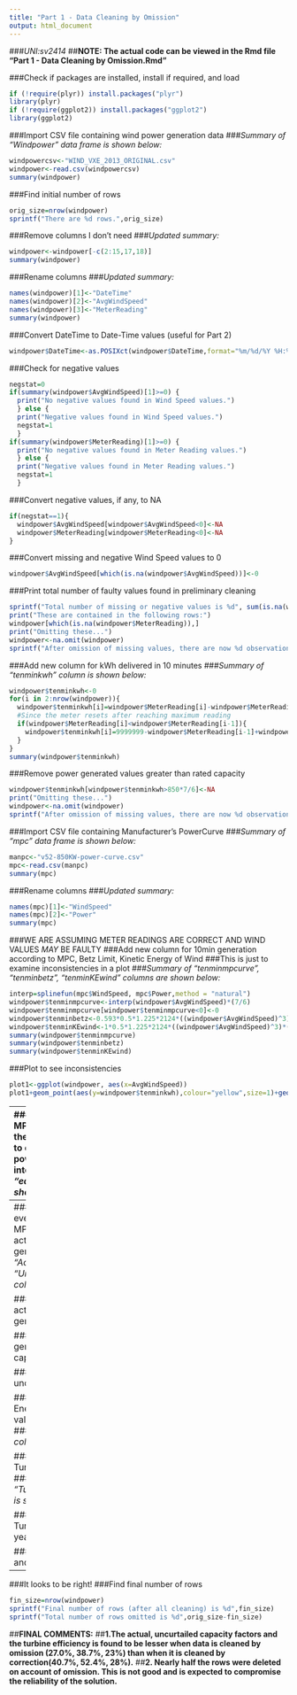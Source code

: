 ```yaml
---
title: "Part 1 - Data Cleaning by Omission"
output: html_document
---
```

###*UNI:sv2414*
##**NOTE: The actual code can be viewed in the Rmd file "Part 1 - Data Cleaning by Omission.Rmd"**

###Check if packages are installed, install if required, and load
```r
if (!require(plyr)) install.packages("plyr")
library(plyr)
if (!require(ggplot2)) install.packages("ggplot2")
library(ggplot2)
```

###Import CSV file containing wind power generation data
###*Summary of "Windpower" data frame is shown below:*
```r
windpowercsv<-"WIND_VXE_2013_ORIGINAL.csv"
windpower<-read.csv(windpowercsv)
summary(windpower)
```

###Find initial number of rows
```r
orig_size=nrow(windpower)
sprintf("There are %d rows.",orig_size)
```

###Remove columns I don't need
###*Updated summary:*
```r
windpower<-windpower[-c(2:15,17,18)]
summary(windpower)
```

###Rename columns
###*Updated summary:*
```r
names(windpower)[1]<-"DateTime"
names(windpower)[2]<-"AvgWindSpeed"
names(windpower)[3]<-"MeterReading"
summary(windpower)
```

###Convert DateTime to Date-Time values (useful for Part 2)
```r
windpower$DateTime<-as.POSIXct(windpower$DateTime,format="%m/%d/%Y %H:%M")
```

###Check for negative values
```r
negstat=0
if(summary(windpower$AvgWindSpeed)[1]>=0) {
  print("No negative values found in Wind Speed values.")
  } else {
  print("Negative values found in Wind Speed values.")
  negstat=1
  }
if(summary(windpower$MeterReading)[1]>=0) {
  print("No negative values found in Meter Reading values.")
  } else {
  print("Negative values found in Meter Reading values.")
  negstat=1
  }
```

###Convert negative values, if any, to NA
```r
if(negstat==1){
  windpower$AvgWindSpeed[windpower$AvgWindSpeed<0]<-NA
  windpower$MeterReading[windpower$MeterReading<0]<-NA
}
```

###Convert missing and negative Wind Speed values to 0
```r
windpower$AvgWindSpeed[which(is.na(windpower$AvgWindSpeed))]<-0
```

###Print total number of faulty values found in preliminary cleaning
```r
sprintf("Total number of missing or negative values is %d", sum(is.na(windpower)))
print("These are contained in the following rows:")
windpower[which(is.na(windpower$MeterReading)),]
print("Omitting these...")
windpower<-na.omit(windpower)
sprintf("After omission of missing values, there are now %d observations remaining.", nrow(windpower))
```

###Add new column for kWh delivered in 10 minutes
###*Summary of "tenminkwh" column is shown below:*
```r
windpower$tenminkwh<-0
for(i in 2:nrow(windpower)){
  windpower$tenminkwh[i]=windpower$MeterReading[i]-windpower$MeterReading[i-1]
  #Since the meter resets after reaching maximum reading
  if(windpower$MeterReading[i]<windpower$MeterReading[i-1]){
    windpower$tenminkwh[i]=9999999-windpower$MeterReading[i-1]+windpower$MeterReading[i]
  }
}
summary(windpower$tenminkwh)
```

###Remove power generated values greater than rated capacity
```r
windpower$tenminkwh[windpower$tenminkwh>850*7/6]<-NA
print("Omitting these...")
windpower<-na.omit(windpower)
sprintf("After omission of missing values, there are now %d observations remaining.", nrow(windpower))
```

###Import CSV file containing Manufacturer's PowerCurve
###*Summary of "mpc" data frame is shown below:*
```r
manpc<-"v52-850KW-power-curve.csv"
mpc<-read.csv(manpc)
summary(mpc)
```

###Rename columns
###*Updated summary:*
```r
names(mpc)[1]<-"WindSpeed"
names(mpc)[2]<-"Power"
summary(mpc)
```

###WE ARE ASSUMING METER READINGS ARE CORRECT AND WIND VALUES *MAY* BE FAULTY
###Add new column for 10min generation according to MPC, Betz Limit, Kinetic Energy of Wind
###This is just to examine inconsistencies in a plot
###*Summary of "tenminmpcurve", "tenminbetz", "tenminKEwind" columns are shown below:*
```r
interp=splinefun(mpc$WindSpeed, mpc$Power,method = "natural")
windpower$tenminmpcurve<-interp(windpower$AvgWindSpeed)*(7/6)
windpower$tenminmpcurve[windpower$tenminmpcurve<0]<-0
windpower$tenminbetz<-0.593*0.5*1.225*2124*((windpower$AvgWindSpeed)^3)*(7/6000)
windpower$tenminKEwind<-1*0.5*1.225*2124*((windpower$AvgWindSpeed)^3)*(7/6000)
summary(windpower$tenminmpcurve)
summary(windpower$tenminbetz)
summary(windpower$tenminKEwind)

```

###Plot to see inconsistencies
```r
plot1<-ggplot(windpower, aes(x=AvgWindSpeed))
plot1+geom_point(aes(y=windpower$tenminkwh),colour="yellow",size=1)+geom_line(aes(y=windpower$tenminmpcurve),colour="blue")+geom_line(aes(y=windpower$tenminbetz),colour="red")+geom_line(aes(y=windpower$tenminKEwind),colour="black")+ylim(0,1000)+ylab("Ten Min Generation (kWh)")+xlab("Average Wind Speed (m/s)")+ggtitle("Ten Min Generation Data After PRELIMINARY Cleaning\nYellow=Data | Blue=MPC | Red=BetzLimit | Black=KEinWind")
```
---
###Everything above the MPC should be moved to the MPC
###Add a column to calculate equivalent power in KW for ten minute intervals
###*Summary of "eqPower" column is shown below:*
```r
windpower$eqPower=windpower$tenminkwh*(6/7)
summary(windpower$eqPower)
```

###Import CSV file containing Manufacturer's PowerCurve sorted by Power and cleaned
###(This is because we are interpolating for wind speed based on power)
###*Summary of "mpc2" data frame is shown below:*
```r
manpc2<-"mpc_powersort.csv"
mpc2<-read.csv(manpc2)
summary(mpc2)
```

###Rename columns
###*Updated summary:*
```r
names(mpc2)[1]<-"Power"
names(mpc2)[2]<-"WindSpeed"
summary(mpc2)
```

###Add a column to interpolate for wind values based on MPC
###*Summary of "mpcWind" column is shown below:*
```r
interp2=splinefun(x = mpc2$Power,y = mpc2$WindSpeed,method = "natural")
windpower$mpcWind=interp2(windpower$eqPower)
windpower$mpcWind[windpower$mpcWind<0]<-0
summary(windpower$mpcWind)
```

###Add a new column for final cleaned wind speed values
###Compare measured and interpolated wind values, and assign NA where measured value is less than interpolated value
###*Summary of "finalWSvalue" column before omission of NAs is shown below:*
```r
windpower$finalWSvalue<-0
for (i in 1:nrow(windpower)){
  if(windpower$AvgWindSpeed[i]<windpower$mpcWind[i]){
    windpower$finalWSvalue[i]<-NA
  }
  else{
    windpower$finalWSvalue[i]=windpower$AvgWindSpeed[i]
  }
}
summary(windpower$finalWSvalue)
```

###Rows containing NAs are omitted
###*Summary of "finalWSvalue" column after omission of NAs is shown below:*
```r
windpower<-na.omit(windpower)
summary(windpower$finalWSvalue)
```

###Plot to see cleaned results
```r
plot2<-ggplot(windpower, aes(x=finalWSvalue))
plot2+geom_point(aes(y=windpower$tenminkwh),colour="yellow",size=1)+geom_line(aes(x=windpower$AvgWindSpeed,y=windpower$tenminmpcurve),colour="blue")+geom_line(aes(x=windpower$AvgWindSpeed,y=windpower$tenminbetz),colour="red")+geom_line(aes(x=windpower$AvgWindSpeed,y=windpower$tenminKEwind),colour="black")+ylim(0,1000)+ylab("Ten Min Generation (kWh)")+xlab("Average Wind Speed (m/s)")+ggtitle("Ten Min Generation Data After FINAL Cleaning\nYellow=Data | Blue=MPC | Red=BetzLimit | Black=KEinWind")
```
---
###This is satisfactory; everything is on or below the MPC!
###Add new rows for actual and uncurtailed generation
###*Summary of "ActualGenerationkWh", "UncurtailedGenerationkWh" columns are shown below:*
```r
windpower$ActualGenerationkWh=windpower$tenminkwh
windpower$UncurtailedGenerationkWh=interp(windpower$finalWSvalue)*(7/6)
summary(windpower$ActualGenerationkWh)
summary(windpower$UncurtailedGenerationkWh)
```

###Calculate total annual actual and uncurtailed generation
```r
tot_act_gen=sum(windpower$ActualGenerationkWh)
tot_unc_gen=sum(windpower$UncurtailedGenerationkWh)
sprintf("ANNUAL GENERATION IS %.2fkWh",tot_act_gen)
sprintf("ANNUAL UNCURTAILED GENERATION IS %.2fkWh",tot_unc_gen)
```

###Calculate total possible generation at nameplate capacity (850kW)
```r
tot_np=850*7*8760
```

###Calculate actual and uncurtailed Capacity Factors
```r
act_cp=tot_act_gen*100/tot_np
unc_cp=tot_unc_gen*100/tot_np
sprintf("ACTUAL CAPACITY FACTOR IS %.1fpc",act_cp)
sprintf("UNCURTAILED CAPACITY FACTOR IS %.1fpc",unc_cp)
```

###Add a column for Kinetic Energy in wind at cleaned values of wind speeds
###*Summary of "KEinWind" column is shown below:*
```r
windpower$KEinWind=1*0.5*1.225*2124*((windpower$finalWSvalue)^3)*(7/6000)
summary(windpower$KEinWind)
```

###Add a column for Turbine Efficiency
###*Summary of "TurbineEfficiency" column is shown below:*
```r
windpower$TurbineEfficiency=windpower$ActualGenerationkWh*100/windpower$KEinWind
summary(windpower$TurbineEfficiency)
```

###Calculate average Turbine Efficiency for the year
```r
avg_te=sum(windpower$ActualGenerationkWh)*100/sum(windpower$KEinWind)
sprintf("Average Turbine Efficiency for the year is %.2fpc",avg_te)
```

###Plot turbine efficiency and compare to Betz Limit
```r
plot3<-ggplot(windpower, aes(x=finalWSvalue))
plot3+geom_point(aes(y=windpower$TurbineEfficiency),colour="yellow",size=1)+geom_line(aes(y=avg_te),colour="blue")+geom_line(aes(y=59.3),colour="red")+ylim(0,100)+ylab("Turbine Efficiency (%)")+xlab("Average Wind Speed (m/s)")+ggtitle("Turbine Efficiency\nYellow=EfficiencyData | Blue=AverageEfficiency | Red=BetzLimit")
```
---
###It looks to be right!
###Find final number of rows
```r
fin_size=nrow(windpower)
sprintf("Final number of rows (after all cleaning) is %d",fin_size)
sprintf("Total number of rows omitted is %d",orig_size-fin_size)
```

##**FINAL COMMENTS:**
##**1.The actual, uncurtailed capacity factors and the turbine efficiency is found to be lesser when data is cleaned by omission (27.0%, 38.7%, 23%) than when it is cleaned by correction(40.7%, 52.4%, 28%).**
##**2. Nearly half the rows were deleted on account of omission. This is not good and is expected to compromise the reliability of the solution.**